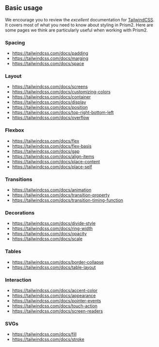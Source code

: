
<Meta title="Layout With Tailwind" description="A component for fixing an element's width to the current breakpoint." />


## Basic usage

We encourage you to review the *excellent* documentation for [TailwindCSS](https://tailwindcss.com). It covers most of what you need to know about styling in Prism2. Here are some pages we think are particularly useful when working with Prism2.

### Spacing

- https://tailwindcss.com/docs/padding
- https://tailwindcss.com/docs/marging
- https://tailwindcss.com/docs/space

### Layout

- https://tailwindcss.com/docs/screens
- https://tailwindcss.com/docs/customizing-colors
- https://tailwindcss.com/docs/container
- https://tailwindcss.com/docs/display
- https://tailwindcss.com/docs/position
- https://tailwindcss.com/docs/top-right-bottom-left
- https://tailwindcss.com/docs/overflow

### Flexbox

- https://tailwindcss.com/docs/flex
- https://tailwindcss.com/docs/flex-basis
- https://tailwindcss.com/docs/gap
- https://tailwindcss.com/docs/align-items
- https://tailwindcss.com/docs/place-content
- https://tailwindcss.com/docs/place-self

### Transitions

- https://tailwindcss.com/docs/animation
- https://tailwindcss.com/docs/transition-property
- https://tailwindcss.com/docs/transition-timing-function

### Decorations

- https://tailwindcss.com/docs/divide-style
- https://tailwindcss.com/docs/ring-width
- https://tailwindcss.com/docs/opacity
- https://tailwindcss.com/docs/scale

### Tables

- https://tailwindcss.com/docs/border-collapse
- https://tailwindcss.com/docs/table-layout

### Interaction

- https://tailwindcss.com/docs/accent-color
- https://tailwindcss.com/docs/appearance
- https://tailwindcss.com/docs/pointer-events
- https://tailwindcss.com/docs/touch-action
- https://tailwindcss.com/docs/screen-readers

### SVGs

- https://tailwindcss.com/docs/fill
- https://tailwindcss.com/docs/stroke

